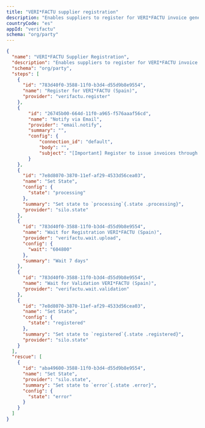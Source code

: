 ```yaml
---
title: "VERI*FACTU supplier registration"
description: "Enables suppliers to register for VERI*FACTU invoice generation"
countryCode: "es"
appId: "verifactu"
schema: "org/party"
---
```


```json Example VERI*FACTU supplier registration
{
  "name": "VERI*FACTU Supplier Registration",
  "description": "Enables suppliers to register for VERI*FACTU invoice generation",
  "schema": "org/party",
  "steps": [
    {
      "id": "783d40f0-3588-11f0-b3d4-d55d9b8e9554",
      "name": "Register for VERI*FACTU (Spain)",
      "provider": "verifactu.register"
    },
    {
        "id": "26745b00-664d-11f0-a965-f576aaaf56cd",
        "name": "Notify via Email",
        "provider": "email.notify",
        "summary": "",
        "config": {
            "connection_id": "default",
            "body": "",
            "subject": "[Important] Register to issue invoices through VERI*FACTU "
        }
    },
    {
      "id": "7e8d8070-3870-11ef-af29-4533d56cea03",
      "name": "Set State",
      "config": {
        "state": "processing"
      },
      "summary": "Set state to `processing`{.state .processing}",
      "provider": "silo.state"
    },
    {
      "id": "783d40f0-3588-11f0-b3d4-d55d9b8e9554",
      "name": "Wait for Registration VERI*FACTU (Spain)",
      "provider": "verifactu.wait.upload",
      "config": {
        "wait": "604800"
      },
      "summary": "Wait 7 days"
    },
    {
      "id": "783d40f0-3588-11f0-b3d4-d55d9b8e9554",
      "name": "Wait for Validation VERI*FACTU (Spain)",
      "provider": "verifactu.wait.validation"
    },
    {
      "id": "7e8d8070-3870-11ef-af29-4533d56cea03",
      "name": "Set State",
      "config": {
        "state": "registered"
      },
      "summary": "Set state to `registered`{.state .registered}",
      "provider": "silo.state"
    }
  ],
  "rescue": [
    {
      "id": "aba49600-3588-11f0-b3d4-d55d9b8e9554",
      "name": "Set State",
      "provider": "silo.state",
      "summary": "Set state to `error`{.state .error}",
      "config": {
        "state": "error"
      }
    }
  ]
}

```